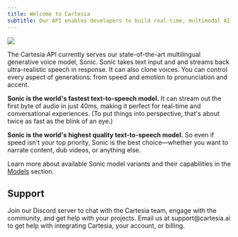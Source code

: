 ```yaml
---
title: Welcome to Cartesia
subtitle: Our API enables developers to build real-time, multimodal AI experiences that feel natural and responsive.
---
```


<Frame>

![](../assets/images/overview-header.png)

</Frame>

The Cartesia API currently serves our state-of-the-art multilingual generative voice model, Sonic. Sonic takes text input and and streams back ultra-realistic speech in response. It can also clone voices. You can control every aspect of generations: from speed and emotion to pronunciation and accent.

**Sonic is the world's fastest text-to-speech model.** It can stream out the first byte of audio in just 40ms, making it perfect for real-time and conversational experiences. (To put things into perspective, that's about twice as fast as the blink of an eye.)

**Sonic is the world's highest quality text-to-speech model.** So even if speed isn't your top priority, Sonic is the best choice—whether you want to narrate content, dub videos, or anything else.

Learn more about available Sonic model variants and their capabilities in the [Models](/build-with-sonic/models) section.

## Support

<CardGroup cols={2}>
  <Card title="Discord" icon="fa-brands fa-discord" href="https://discord.gg/cartesia">
      Join our Discord server to chat with the Cartesia team, engage with the community, and get help with your projects.
  </Card>
  <Card title="Email" icon="envelope" href="mailto:support@cartesia.ai">
      Email us at support@cartesia.ai to get help with integrating Cartesia, your account, or billing.
  </Card>
</CardGroup>

